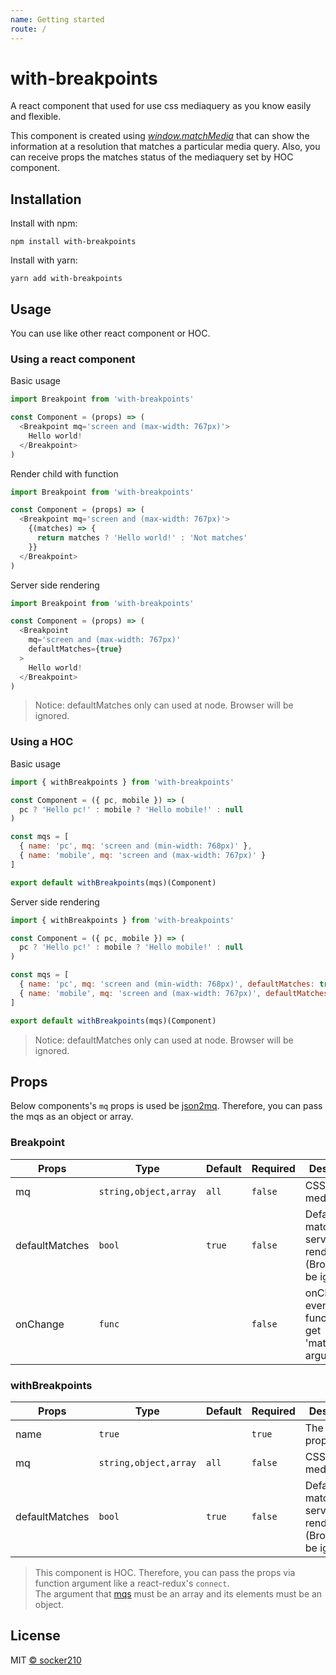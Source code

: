 ```yaml
---
name: Getting started
route: /
---
```


# with-breakpoints
A react component that used for use css mediaquery as you know easily and flexible.

This component is created using [*window.matchMedia*](https://developer.mozilla.org/en-US/docs/Web/API/Window/matchMedia) that can show the information at a resolution that matches a particular media query.
Also, you can receive props the matches status of the mediaquery set by HOC component.


## Installation
Install with npm:  
```console
npm install with-breakpoints
```

Install with yarn:
```console
yarn add with-breakpoints
```


## Usage
You can use like other react component or HOC.

### Using a react component
Basic usage
```javascript
import Breakpoint from 'with-breakpoints'

const Component = (props) => (
  <Breakpoint mq='screen and (max-width: 767px)'>
    Hello world!
  </Breakpoint>
)
```

Render child with function
```javascript
import Breakpoint from 'with-breakpoints'

const Component = (props) => (
  <Breakpoint mq='screen and (max-width: 767px)'>
    {(matches) => {
      return matches ? 'Hello world!' : 'Not matches'
    }}
  </Breakpoint>
)
```

Server side rendering
```javascript
import Breakpoint from 'with-breakpoints'

const Component = (props) => (
  <Breakpoint
    mq='screen and (max-width: 767px)'
    defaultMatches={true}
  >
    Hello world!
  </Breakpoint>
)
```
> Notice: defaultMatches only can used at node. Browser will be ignored.

### Using a HOC
Basic usage
```javascript
import { withBreakpoints } from 'with-breakpoints'

const Component = ({ pc, mobile }) => (
  pc ? 'Hello pc!' : mobile ? 'Hello mobile!' : null
)

const mqs = [
  { name: 'pc', mq: 'screen and (min-width: 768px)' },
  { name: 'mobile', mq: 'screen and (max-width: 767px)' }
]

export default withBreakpoints(mqs)(Component)
```

Server side rendering
```javascript
import { withBreakpoints } from 'with-breakpoints'

const Component = ({ pc, mobile }) => (
  pc ? 'Hello pc!' : mobile ? 'Hello mobile!' : null
)

const mqs = [
  { name: 'pc', mq: 'screen and (min-width: 768px)', defaultMatches: true },
  { name: 'mobile', mq: 'screen and (max-width: 767px)', defaultMatches: false }
]

export default withBreakpoints(mqs)(Component)
```
> Notice: defaultMatches only can used at node. Browser will be ignored.


## Props
Below components's `mq` props is used be [json2mq](https://github.com/akiran/json2mq). Therefore, you can pass the mqs as an object or array.

### Breakpoint
| Props          | Type                  | Default | Required | Description                                                       |
|----------------|-----------------------|---------|----------|-------------------------------------------------------------------|
| mq             | `string,object,array` | `all`   | `false`  | CSS mediaqueries                                                  |
| defaultMatches | `bool`                | `true`  | `false`  | Default match for server side rendering (Browser will be ignored) |
| onChange       | `func`                |         | `false`  | onChange event (This function will get 'matches' argument)        |

### withBreakpoints
| Props          | Type                  | Default | Required | Description                                                       |
|----------------|-----------------------|---------|----------|-------------------------------------------------------------------|
| name           | `true`                |         | `true`   | The name of props                                                 |
| mq             | `string,object,array` | `all`   | `false`  | CSS mediaqueries                                                  |
| defaultMatches | `bool`                | `true`  | `false`  | Default match for server side rendering (Browser will be ignored) |
> This component is HOC. Therefore, you can pass the props via function argument like a react-redux's `connect`.  
> The argument that [mqs](#using-a-hoc) must be an array and its elements must be an object.


## License
MIT [&copy; socker210](https://github.com/socker210/with-breakpoints/blob/develop/LICENSE.md)